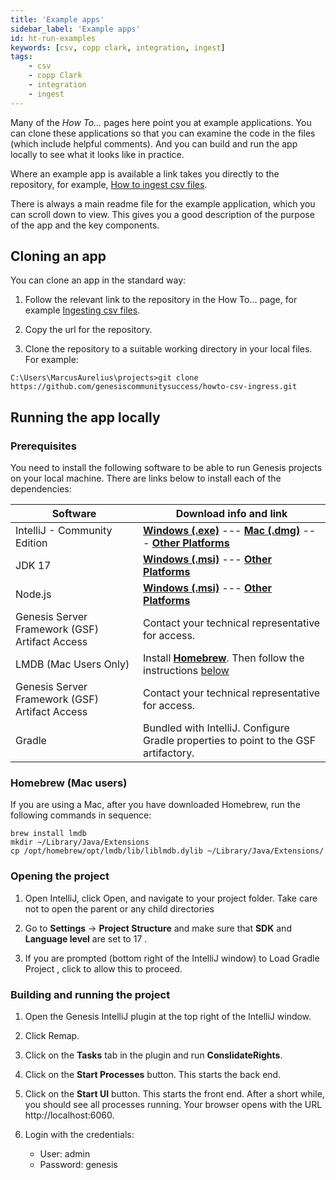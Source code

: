 ```yaml
---
title: 'Example apps'
sidebar_label: 'Example apps'
id: ht-run-examples
keywords: [csv, copp clark, integration, ingest]
tags:
    - csv
    - copp Clark
    - integration
    - ingest
---
```






Many of the *How To...* pages here point you at example applications. You can clone these applications so that you can examine the code in the files (which include helpful comments). And you can build and run the app locally to see what it looks like in practice.

Where an example app is available a link takes you directly to the repository, for example, [How to ingest csv files](https://github.com/genesiscommunitysuccess/howto-csv-ingress/tree/main).

There is always a main readme file for the example application, which you can scroll down to view. This gives you a good description of the purpose of the app and the key components.

## Cloning an app

You can clone an app in the standard way:

1. Follow the relevant link to the repository in the How To... page, for example [Ingesting csv files](https://github.com/genesiscommunitysuccess/howto-csv-ingress/tree/main).

2. Copy the url for the repository.

3. Clone the repository to a suitable working directory in your local files. For example:

```
C:\Users\MarcusAurelius\projects>git clone https://github.com/genesiscommunitysuccess/howto-csv-ingress.git
```

## Running the app locally

### Prerequisites
You need to install the following software to be able to run Genesis projects on your local machine. There are links below to install each of the dependencies:

|Software               |	Download info and link                     |
| --------------------- | --------------------------------------------- |
| IntelliJ - Community Edition | **[Windows (.exe)](https://download-cdn.jetbrains.com/idea/ideaIC-2024.1.1.exe)** --- **[Mac (.dmg)](https://download.jetbrains.com/idea/ideaIC-2024.1.1.dmg?_ga=2.225006931.831021149.1715028846-1909765304.1715028846)** --- **[Other Platforms](https://www.jetbrains.com/idea/download/other.html)**  |
|JDK 17	                | **[Windows (.msi)](https://download.oracle.com/java/17/archive/jdk-17.0.10_windows-x64_bin.msi)** --- **[Other Platforms](https://www.oracle.com/java/technologies/javase/jdk17-archive-downloads.html)** |
|Node.js	            | **[Windows (.msi)](https://nodejs.org/dist/v20.12.2/node-v20.12.2-x64.msi)** --- **[Other Platforms](https://nodejs.org/en/download)** |
|Genesis Server Framework (GSF) Artifact Access	| Contact your technical representative for access. |
|LMDB  (Mac Users Only)	| Install **[Homebrew](https://brew.sh/)**. Then follow the instructions [below](#homebrew-mac-users) |
|Genesis Server Framework (GSF) Artifact Access	| Contact your technical representative for access. |
|Gradle	               | Bundled with IntelliJ. Configure Gradle properties to point to the GSF artifactory.

### Homebrew (Mac users)
If you are using a Mac, after you have downloaded Homebrew, run the following commands in sequence:

```
brew install lmdb
mkdir ~/Library/Java/Extensions
cp /opt/homebrew/opt/lmdb/lib/liblmdb.dylib ~/Library/Java/Extensions/
```

### Opening the project

1. Open IntelliJ, click Open, and navigate to your project folder.
Take care not to open the parent or any child directories

2. Go to **Settings** → **Project Structure** and make sure that **SDK** and **Language level** are set to 17 .

3. If you are prompted (bottom right of the IntelliJ window) to Load Gradle Project , click to allow this to proceed.

### Building and running the project

1. Open the Genesis IntelliJ plugin at the top right of the IntelliJ window.

2. Click Remap. 

3. Click on the **Tasks** tab in the plugin and run **ConslidateRights**.

4. Click on the **Start Processes** button. This starts the back end.

5. Click on the **Start UI** button. This starts the front end.
After a short while, you should see all processes running. Your browser opens with the URL http://localhost:6060.

7. Login with the credentials:
   - User: admin
   - Password: genesis


